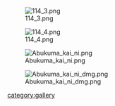 [[File:114_3.png]]

[[File:114_4.png]]

[[File:Abukuma kai ni.png]]

[[File:Abukuma kai ni dmg.png]]

[[category:gallery]]